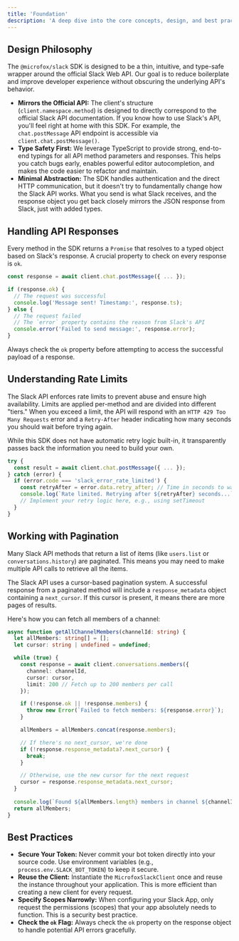 ```yaml
---
title: 'Foundation'
description: 'A deep dive into the core concepts, design, and best practices for using the @microfox/slack SDK.'
---
```


## Design Philosophy

The `@microfox/slack` SDK is designed to be a thin, intuitive, and type-safe wrapper around the official Slack Web API. Our goal is to reduce boilerplate and improve developer experience without obscuring the underlying API's behavior.

-   **Mirrors the Official API:** The client's structure (`client.namespace.method`) is designed to directly correspond to the official Slack API documentation. If you know how to use Slack's API, you'll feel right at home with this SDK. For example, the `chat.postMessage` API endpoint is accessible via `client.chat.postMessage()`.
-   **Type Safety First:** We leverage TypeScript to provide strong, end-to-end typings for all API method parameters and responses. This helps you catch bugs early, enables powerful editor autocompletion, and makes the code easier to refactor and maintain.
-   **Minimal Abstraction:** The SDK handles authentication and the direct HTTP communication, but it doesn't try to fundamentally change how the Slack API works. What you send is what Slack receives, and the response object you get back closely mirrors the JSON response from Slack, just with added types.

## Handling API Responses

Every method in the SDK returns a `Promise` that resolves to a typed object based on Slack's response. A crucial property to check on every response is `ok`.

```typescript
const response = await client.chat.postMessage({ ... });

if (response.ok) {
  // The request was successful
  console.log('Message sent! Timestamp:', response.ts);
} else {
  // The request failed
  // The `error` property contains the reason from Slack's API
  console.error('Failed to send message:', response.error);
}
```

Always check the `ok` property before attempting to access the successful payload of a response.

## Understanding Rate Limits

The Slack API enforces rate limits to prevent abuse and ensure high availability. Limits are applied per-method and are divided into different "tiers." When you exceed a limit, the API will respond with an `HTTP 429 Too Many Requests` error and a `Retry-After` header indicating how many seconds you should wait before trying again.

While this SDK does not have automatic retry logic built-in, it transparently passes back the information you need to build your own.

```typescript
try {
  const result = await client.chat.postMessage({ ... });
} catch (error) {
  if (error.code === 'slack_error_rate_limited') {
    const retryAfter = error.data.retry_after; // Time in seconds to wait
    console.log(`Rate limited. Retrying after ${retryAfter} seconds...`);
    // Implement your retry logic here, e.g., using setTimeout
  }
}
```

## Working with Pagination

Many Slack API methods that return a list of items (like `users.list` or `conversations.history`) are paginated. This means you may need to make multiple API calls to retrieve all the items.

The Slack API uses a cursor-based pagination system. A successful response from a paginated method will include a `response_metadata` object containing a `next_cursor`. If this cursor is present, it means there are more pages of results.

Here's how you can fetch all members of a channel:

```typescript
async function getAllChannelMembers(channelId: string) {
  let allMembers: string[] = [];
  let cursor: string | undefined = undefined;

  while (true) {
    const response = await client.conversations.members({
      channel: channelId,
      cursor: cursor,
      limit: 200 // Fetch up to 200 members per call
    });

    if (!response.ok || !response.members) {
      throw new Error(`Failed to fetch members: ${response.error}`);
    }

    allMembers = allMembers.concat(response.members);

    // If there's no next_cursor, we're done
    if (!response.response_metadata?.next_cursor) {
      break;
    }

    // Otherwise, use the new cursor for the next request
    cursor = response.response_metadata.next_cursor;
  }
  
  console.log(`Found ${allMembers.length} members in channel ${channelId}.`);
  return allMembers;
}
```

## Best Practices

-   **Secure Your Token:** Never commit your bot token directly into your source code. Use environment variables (e.g., `process.env.SLACK_BOT_TOKEN`) to keep it secure.
-   **Reuse the Client:** Instantiate the `MicrofoxSlackClient` once and reuse the instance throughout your application. This is more efficient than creating a new client for every request.
-   **Specify Scopes Narrowly:** When configuring your Slack App, only request the permissions (scopes) that your app absolutely needs to function. This is a security best practice.
-   **Check the `ok` Flag:** Always check the `ok` property on the response object to handle potential API errors gracefully.
